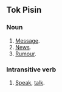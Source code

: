 ==Tok Pisin==
===Noun===

# [[Message]].
# [[News]].
# [[Rumour]].

===Intransitive verb===

# [[Speak]], [[talk]].